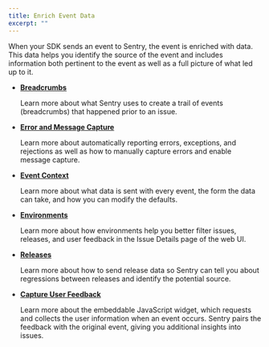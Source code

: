 ```yaml
---
title: Enrich Event Data
excerpt: ""
---
```


When your SDK sends an event to Sentry, the event is enriched with data. This data helps you identify the source of the event and includes information both pertinent to the event as well as a full picture of what led up to it.

- **[Breadcrumbs](./breadcrumbs/)**

  Learn more about what Sentry uses to create a trail of events (breadcrumbs) that happened prior to an issue.

- **[Error and Message Capture](./capture/)**

  Learn more about automatically reporting errors, exceptions, and rejections as well as how to manually capture errors and enable message capture.

- **[Event Context](./context/)**

  Learn more about what data is sent with every event, the form the data can take, and how you can modify the defaults.

- **[Environments](/enriching-error-data/environments/?platform=javascript)**

  Learn more about how environments help you better filter issues, releases, and user feedback in the Issue Details page of the web UI.

- **[Releases](/workflow/releases/?platform=javascript)**

  Learn more about how to send release data so Sentry can tell you about regressions between releases and identify the potential source.

- **[Capture User Feedback](./feedback/)**

  Learn more about the embeddable JavaScript widget, which requests and collects the user information when an event occurs. Sentry pairs the feedback with the original event, giving you additional insights into issues.
